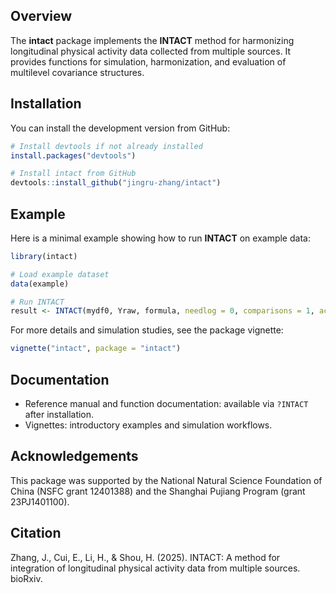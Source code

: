 ## Overview

The **intact** package implements the **INTACT** method for harmonizing longitudinal physical activity data collected from multiple sources. It provides functions for simulation, harmonization, and evaluation of multilevel covariance structures.

## Installation

You can install the development version from GitHub:

```r
# Install devtools if not already installed
install.packages("devtools")

# Install intact from GitHub
devtools::install_github("jingru-zhang/intact")
```

## Example

Here is a minimal example showing how to run **INTACT** on example data:

```r
library(intact)

# Load example dataset
data(example)

# Run INTACT
result <- INTACT(mydf0, Yraw, formula, needlog = 0, comparisons = 1, act = 1, wpve = 0.5, dd = NULL)
```

For more details and simulation studies, see the package vignette:
```r
vignette("intact", package = "intact")
```

## Documentation

- Reference manual and function documentation: available via `?INTACT` after installation.  
- Vignettes: introductory examples and simulation workflows.


## Acknowledgements

This package was supported by the National Natural Science Foundation of China (NSFC grant 12401388) and the Shanghai Pujiang Program (grant 23PJ1401100).

## Citation

Zhang, J., Cui, E., Li, H., & Shou, H. (2025). INTACT: A method for integration of longitudinal physical activity data from multiple sources. bioRxiv.




